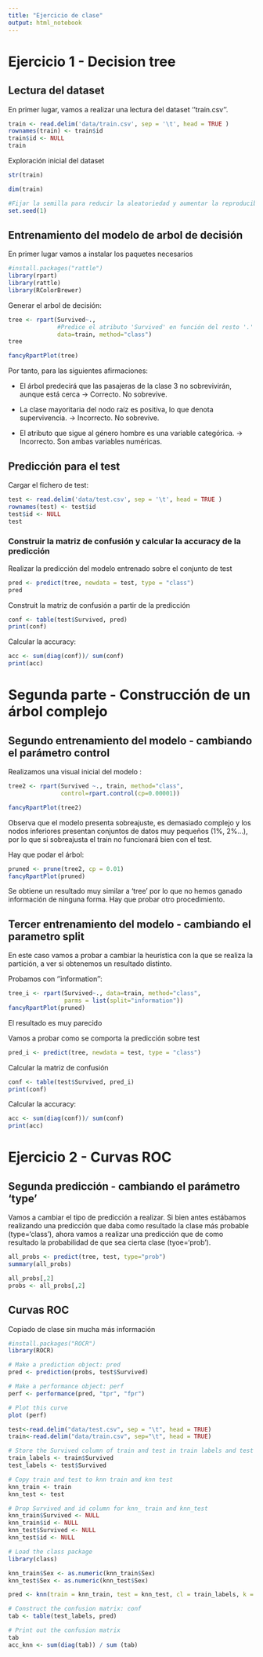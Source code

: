 ```yaml
---
title: "Ejercicio de clase"
output: html_notebook
---
```

# Ejercicio 1 - Decision tree

## Lectura del dataset

En primer lugar, vamos a realizar una lectura del dataset ''train.csv''.

```r
train <- read.delim('data/train.csv', sep = '\t', head = TRUE )
rownames(train) <- train$id
train$id <- NULL
train
```
 Exploración inicial del dataset
```r
str(train)
```
```r
dim(train)
```
```r
#Fijar la semilla para reducir la aleatoriedad y aumentar la reproducibilidad del experimento
set.seed(1)
```

## Entrenamiento del modelo de arbol de decisión

En primer lugar vamos a instalar los paquetes necesarios
```r
#install.packages("rattle")
library(rpart)
library(rattle)
library(RColorBrewer)
```

Generar el arbol de decisión:
```r
tree <- rpart(Survived~.,
              #Predice el atributo 'Survived' en función del resto '.'
              data=train, method="class")
tree
```
```r
fancyRpartPlot(tree)
```
Por tanto, para las siguientes afirmaciones:

- El árbol predecirá que las pasajeras de la clase 3 no sobrevivirán, aunque está cerca -> Correcto. No sobrevive.

- La clase mayoritaria del nodo raíz es positiva, lo que denota supervivencia. -> Incorrecto. No sobrevive.

- El atributo que sigue al género hombre es una variable categórica. -> Incorrecto. Son ambas variables numéricas.

## Predicción para el test

Cargar el fichero de test:

```r
test <- read.delim('data/test.csv', sep = '\t', head = TRUE )
rownames(test) <- test$id
test$id <- NULL
test
```

### Construir la matriz de confusión y calcular la accuracy de la predicción

Realizar la predicción del modelo entrenado sobre el conjunto de test
```r
pred <- predict(tree, newdata = test, type = "class")
pred
```
Construit la matriz de confusión a partir de la predicción
```r
conf <- table(test$Survived, pred)
print(conf)
```
Calcular la accuracy:
```r
acc <- sum(diag(conf))/ sum(conf)
print(acc)
```

# Segunda parte - Construcción de un árbol complejo

## Segundo entrenamiento del modelo - cambiando el parámetro control
Realizamos una visual inicial del modelo :
```r
tree2 <- rpart(Survived ~., train, method="class", 
               control=rpart.control(cp=0.00001))

fancyRpartPlot(tree2)
```
Observa que el modelo presenta sobreajuste, es demasiado complejo y los nodos inferiores presentan conjuntos de datos muy pequeños (1%, 2%...), por lo que si sobreajusta el train no funcionará bien con el test.

Hay que podar el árbol:

```r
pruned <- prune(tree2, cp = 0.01)
fancyRpartPlot(pruned)
```
Se obtiene un resultado muy similar a 'tree' por lo que no hemos ganado información de ninguna forma. Hay que probar otro procedimiento.

## Tercer entrenamiento del modelo - cambiando el parametro split
En este caso vamos a probar a cambiar la heurística con la que se realiza la partición, a ver si obtenemos un resultado distinto.

Probamos con ''information'':
```r
tree_i <- rpart(Survived~., data=train, method="class",
                parms = list(split="information"))
fancyRpartPlot(pruned)
```
El resultado es muy parecido

Vamos a probar como se comporta la predicción sobre test
```r
pred_i <- predict(tree, newdata = test, type = "class")
```
Calcular la matriz de confusión
```r
conf <- table(test$Survived, pred_i)
print(conf)
```

Calcular la accuracy:
```r
acc <- sum(diag(conf))/ sum(conf)
print(acc)
```

# Ejercicio 2 - Curvas ROC

## Segunda predicción - cambiando el parámetro 'type'

Vamos a cambiar el tipo de predicción a realizar. Si bien antes estábamos realizando una predicción que daba como resultado la clase más probable (type='class'), ahora vamos a realizar una predicción que de como resultado la probabilidad de que sea cierta clase (tyoe='prob').

```r
all_probs <- predict(tree, test, type="prob")
summary(all_probs)
```
```r
all_probs[,2]
probs <- all_probs[,2]
```
## Curvas ROC
Copiado de clase sin mucha más información
```r
#install.packages("ROCR")
library(ROCR)
```

```r
# Make a prediction object: pred
pred <- prediction(probs, test$Survived)

# Make a performance object: perf
perf <- performance(pred, "tpr", "fpr")

# Plot this curve
plot (perf)
```

```r
test<-read.delim("data/test.csv", sep = "\t", head = TRUE)
train<-read.delim("data/train.csv", sep="\t", head = TRUE)

# Store the Survived column of train and test in train labels and test labels
train_labels <- train$Survived
test_labels <- test$Survived

# Copy train and test to knn train and knn test
knn_train <- train
knn_test <- test

# Drop Survived and id column for knn_ train and knn_test
knn_train$Survived <- NULL
knn_train$id <- NULL
knn_test$Survived <- NULL
knn_test$id <- NULL
```

```r
# Load the class package
library(class)

knn_train$Sex <- as.numeric(knn_train$Sex)
knn_test$Sex <- as.numeric(knn_test$Sex)

pred <- knn(train = knn_train, test = knn_test, cl = train_labels, k = 5)

# Construct the confusion matrix: conf
tab <- table(test_labels, pred)

# Print out the confusion matrix
tab
acc_knn <- sum(diag(tab)) / sum (tab)
```

